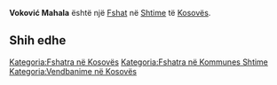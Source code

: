 {{Fshat në Kosovës
 | Emri                = Voković Mahala
| srp_N_name = Voković Mahala
| srp_N_FULL_NAME_RO = Voković Mahala
| srp_N_FULL_NAME_ND_RO = Vokovic Mahala
| srp_N_SORT_NAME_RG = VOKOVICMAHALA
| srp_N_FULL_NAME_RG = Voković Mahala
| srp_N_FULL_NAME_ND_RG = Vokovic Mahala

 | Emri (Rasa dhanore) = 
 | Figura              = 
 | Shteti              = Kosovo
 | Komuna              = Shtime
 | Kodi postar         = 
 | Sipërfaqja          = 

 | Popullsia           = 

 | Regj. i popullsisë  = 
 | Dend. e popullsisë  = 
 | Faqja zyrtare       = 
 <!--- Koordinatat ----> 
 | Gjerësia            = 42.408889
 | Gjatësia            = 20.9775
 | Lartësia            = 
}}
'''Voković Mahala''' është një [[Fshat]] në [[Shtime]] të [[Kosovës]].

<!-- == Gjeografia == -->
<!-- == Historia == -->
<!-- == Demografia == -->
== Shih edhe ==
{{Komuna Shtime}}
{{Kosovo-Administrata-Cung}}

[[Kategoria:Fshatra në Kosovës]]
[[Kategoria:Fshatra në Kommunes Shtime]]
[[Kategoria:Vendbanime në Kosovës]]